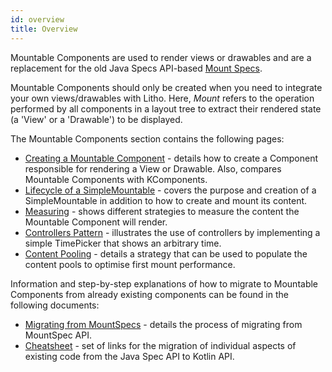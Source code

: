 ```yaml
---
id: overview
title: Overview
---
```


Mountable Components are used to render views or drawables and are a replacement for the old Java Specs API-based [Mount Specs](../../codegen/mount-specs.md).

Mountable Components should only be created when you need to integrate your own views/drawables with Litho. Here, *Mount* refers to the operation performed by all components in a layout tree to extract their rendered state (a 'View' or a 'Drawable') to be displayed.

The Mountable Components section contains the following pages:

* [Creating a Mountable Component](mountable-component.mdx) - details how to create a Component responsible for rendering a View or Drawable. Also, compares Mountable Components with KComponents.
* [Lifecycle of a SimpleMountable](mountable.mdx) - covers the purpose and creation of a SimpleMountable in addition to how to create and mount its content.
* [Measuring](mountable-measuring.mdx) - shows different strategies to measure the content the Mountable Component will render.
* [Controllers Pattern](mountable-controllers.mdx) - illustrates the use of controllers by implementing a simple TimePicker that shows an arbitrary time.
* [Content Pooling](mountable-preallocation.mdx) - details a strategy that can be used to populate the content pools to optimise first mount performance.

Information and step-by-step explanations of how to migrate to Mountable Components from already existing components can be found in the following documents:
* [Migrating from MountSpecs](../../kotlin/migrating-from-mountspecs.mdx) - details the process of migrating from MountSpec API.
* [Cheatsheet](../../kotlin/cheatsheet.mdx) - set of links for the migration of individual aspects of existing code from the Java Spec API to Kotlin API.
